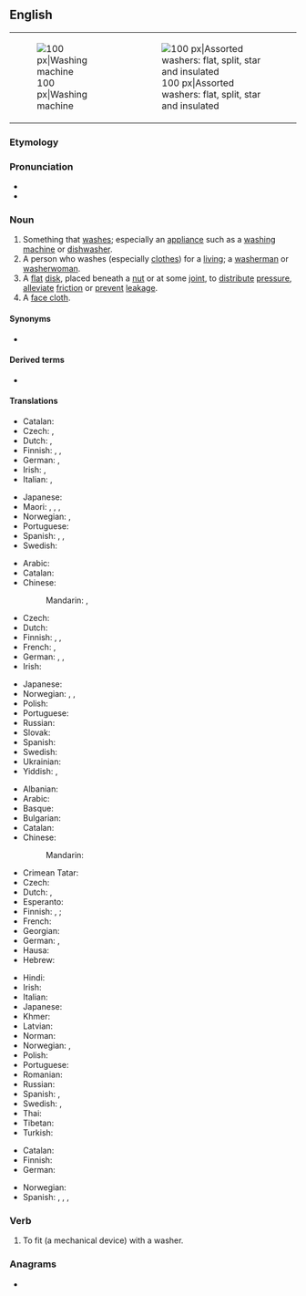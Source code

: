 {{also|Washer}}
==English==
{{wikipedia|dab=washer}}
{| style="float: right; clear:right;"
|[[Image:Washer.600pix.jpg|thumb|right|100 px|Washing machine]]
|[[Image:Washers.agr.jpg|thumb|right|100 px|Assorted washers: flat, split, star and insulated]]
|}

===Etymology===
{{suffix|en|wash|er}}

===Pronunciation===
* {{audio|en-us-washer.ogg|Audio (US)|lang=en}}
* {{rhymes|ɒʃə(r)|lang=en}}

===Noun===
{{en-noun}}

# Something that [[wash]]es; especially an [[appliance]] such as a [[washing machine]] or [[dishwasher]].
# A person who washes (especially [[clothes]]) for a [[living]]; a [[washerman]] or [[washerwoman]].
# A [[flat]] [[disk]], placed beneath a [[nut]] or at some [[joint]], to [[distribute]] [[pressure]], [[alleviate]] [[friction]] or [[prevent]] [[leakage]].
# A [[face cloth]].

====Synonyms====
* {{sense|flat disk to distribute pressure or to alleviate friction}} {{l|en|blotter}}

====Derived terms====
* {{l|en|window washer}}

====Translations====
{{trans-top|something that washes}}
* Catalan: {{t+|ca|rentadora|f}}
* Czech: {{t+|cs|pračka|f}} {{qualifier|for laundry}}, {{t+|cs|myčka|f}} {{qualifier|for dishes}}
* Dutch: {{t+|nl|wasmachine|m}}, {{t+|nl|vaatwasser|m}}
* Finnish: {{t+|fi|pesukone}}, {{t|fi|pesuri}}, {{t|fi|pesin}}
* German: {{t+|de|Waschmaschine|f}} {{gloss|washing machine}}, {{t+|de|Spülmaschine|f}} {{gloss|dishwasher}}
* Irish: {{t|ga|inneall níocháin|m}} {{gloss|washing machine}}, {{t|ga|meaisín níocháin|m}} {{gloss|washing machine}}
* Italian: {{t+|it|lavatrice|f}} {{gloss|washing machine}}, {{t+|it|lavastoviglie|f}} {{gloss|dishwasher}}
{{trans-mid}}
* Japanese: {{t+|ja|洗濯機|tr=sentakuki}}
* Maori: {{t|mi|mīhini horoi rīhi}} {{gloss|dishwasher}}, {{t|mi|pūrere horoi rīhi}} {{gloss|dishwasher}}, {{t|mi|pūrere horoi kākahu}} {{gloss|clothes washer/washing machine}}, {{t|mi|kaihoroi}} {{qualifier|person}}
* Norwegian: {{t+|no|vaskemaskin|m}}, {{gloss|dishwasher}} {{t+|no|oppvaskmaskin|m}}
* Portuguese: {{t|pt|lavador|m}}
* Spanish: {{t+|es|lavadora|f}}, {{t+|es|lavarropas|m}} {{qualifier|River Plate region}}, {{t+|es|lavavajillas|m}} {{gloss|dishwasher}}
* Swedish: {{t+|sv|tvättmaskin|c}}
{{trans-bottom}}

{{trans-top|person who washes for a living}}
* Arabic: {{t|ar|غِسَالَة|f}}
* Catalan: {{t+|ca|bugadera|f}}
* Chinese:
*: Mandarin: {{t|cmn|洗衣婦|sc=Hani}}, {{t|cmn|洗衣妇|tr=xǐyīfù|sc=Hani}} {{qualifier|woman}}
* Czech: {{t|cs|pradlena|f}}
* Dutch: {{t|nl|[[wasserette]][[juffrouw]]|f}} {{gloss|launderette woman}}
* Finnish: {{t+|fi|pesijä}}, {{t|fi|pesijätär}} {{qualifier|woman}}, {{t+|fi|pyykkäri}} {{qualifier|clothes}}
* French: {{t+|fr|laveur|m}}, {{t+|fr|laveuse|f}}
* German: {{t+|de|Wäscher|m}}, {{t+|de|Wäscherin|f}}, {{t|de|Waschfrau|f}}
* Irish: {{t|ga|niteoir|m}}
{{trans-mid}}
* Japanese: {{t|ja|洗濯女|tr=sentaku-onna}}
* Norwegian: {{t|no|vaskehjelp|m}}, {{t|no|vaskekone|m}}, {{t|no|vasker|m}}
* Polish: {{t+|pl|praczka|f}}
* Portuguese: {{t|pt|lavadeiro|m}}
* Russian: {{t+|ru|пра́чка|f}}
* Slovak: {{t|sk|práčka|f}}
* Spanish: {{t+|es|lavandera|f}}
* Swedish: {{t|sv|tvätterska|c}} {{qualifier|woman}}
* Ukrainian: {{t+|uk|пра́ля|f}}
* Yiddish: {{t|yi|וועשער|m}}, {{t|yi|וועשערין|f}}
{{trans-bottom}}

{{trans-top|flat disk}}
* Albanian: {{t-needed|sq}}
* Arabic: {{t-needed|ar}}
* Basque: {{t+|eu|zirrindola}}
* Bulgarian: {{t+|bg|ша́йба|f}}
* Catalan: {{t|ca|volandera|f}}
* Chinese:
*: Mandarin: {{t-needed|cmn}}
* Crimean Tatar: {{t|crh|şayba}}
* Czech: {{t|cs|podložka|f}}
* Dutch: {{t+|nl|leertje}}, {{t+|nl|ring}}
* Esperanto: {{t-needed|eo}}
* Finnish: {{t+|fi|aluslevy}}, {{t|fi|aluslaatta}}; {{qualifier|colloquial}} {{t+|fi|prikka}}
* French: {{t+|fr|rondelle|f}}
* Georgian: {{t|ka|საყელური|sc=Geor}}
* German: {{t+|de|Scheibe|f}}, {{t+|de|Unterlegscheibe|f}}
* Hausa: {{t|ha|washa|f|alt=wāshā̀}}
* Hebrew: {{t|he|שייבה|f}}
{{trans-mid}}
* Hindi: {{t-needed|hi}}
* Irish: {{t|ga|leicneán|m}}
* Italian: {{t+|it|rondella|f}}
* Japanese: {{t|ja|座金|tr=zagane}}
* Khmer: {{t-needed|km}}
* Latvian: {{t+|lv|paplāksne|f}}
* Norman: {{t|nrf|rîndelle en fé|f}} {{qualifier|metal}}
* Norwegian: {{t|no|stoppskive|m}}, {{t+|no|skive|m}}
* Polish: {{t+|pl|podkładka|f}}
* Portuguese: {{t+|pt|arruela|f}}
* Romanian: {{t+|ro|șaibă|f}}
* Russian: {{t+|ru|ша́йба|f}}
* Spanish: {{t+|es|arandela|f}}, {{t+|es|zapata|f}} {{qualifier|of leather or rubber}}
* Swedish: {{t+|sv|bricka}}, {{t+|sv|packning}}
* Thai: {{t+|th|แหวน}}
* Tibetan: {{t-needed|bo}}
* Turkish: {{t+|tr|çamaşır makinesi}}
{{trans-bottom}}

{{trans-top|face cloth}}
* Catalan: {{t+|ca|tovallola|f}}
* Finnish: {{t+|fi|pesulappu}}
* German: {{t+|de|Waschlappen|m}}
{{trans-mid}}
* Norwegian: {{t|no|ansiktsklut|m}}
* Spanish: {{t+|es|paño|m}}, {{t+|es|toallita|f}}, {{t+|es|manopla|f}} {{gloss|glove}}, {{t+|es|junta|f}} {{gloss|gasket}}
{{trans-bottom}}

===Verb===
{{en-verb}}

# {{lb|en|transitive}} To fit (a mechanical device) with a washer.

===Anagrams===
* {{anagrams|en|a=aehrsw|hawser|rewash|whares}}

{{c|en|Laundry|Home appliances|Hygiene|Occupations}}
